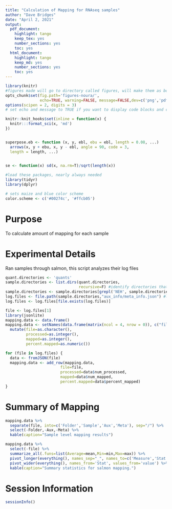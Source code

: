 ```yaml
---
title: "Calculation of Mapping for RNAseq samples"
author: "Dave Bridges"
date: "April 2, 2021"
output:
  pdf_document:
    highlight: tango
    keep_tex: yes
    number_sections: yes
    toc: yes
  html_document:
    highlight: tango
    keep_md: yes
    number_sections: yes
    toc: yes
---
```


```r
library(knitr)
#figures made will go to directory called figures, will make them as both png and pdf files 
opts_chunk$set(fig.path='figures-noura/',
               echo=TRUE, warning=FALSE, message=FALSE,dev=c('png','pdf'))
options(scipen = 2, digits = 3)
# set echo and message to TRUE if you want to display code blocks and code output respectively

knitr::knit_hooks$set(inline = function(x) {
  knitr:::format_sci(x, 'md')
})


superpose.eb <- function (x, y, ebl, ebu = ebl, length = 0.08, ...)
  arrows(x, y + ebu, x, y - ebl, angle = 90, code = 3,
  length = length, ...)

  
se <- function(x) sd(x, na.rm=T)/sqrt(length(x))

#load these packages, nearly always needed
library(tidyr)
library(dplyr)

# sets maize and blue color scheme
color.scheme <- c('#00274c', '#ffcb05')
```

# Purpose

To calculate amount of mapping for each sample

# Experimental Details

Ran samples through salmon, this script analyzes their log files

```r
quant.directories <- 'quants'
sample.directories <- list.dirs(quant.directories, 
                                recursive=F) #identify directories that contain salmon output
sample.directories <- sample.directories[grepl('NEH', sample.directories)] #only noura samples
log.files <- file.path(sample.directories,"aux_info/meta_info.json") #locate meta_info files for each directory
log.files <- log.files[file.exists(log.files)]

file <- log.files[1]
library(jsonlite)
mapping.data <- data.frame()
mapping.data <- setNames(data.frame(matrix(ncol = 4, nrow = 0)), c("file", "processed", "mapped", "percent.mapped")) %>%
  mutate(file=as.character(),
         processed=as.integer(),
         mapped=as.integer(),
         percent.mapped=as.numeric())

for (file in log.files) {
  data <- fromJSON(file)
  mapping.data <- add_row(mapping.data, 
                        file=file, 
                        processed=data$num_processed, 
                        mapped=data$num_mapped, 
                        percent.mapped=data$percent_mapped)
}
```

# Summary of Mapping

```r
mapping.data %>%
  separate(file, into=c('Folder','Sample','Aux','Meta'), sep="/") %>%
  select(-Folder,-Aux,-Meta) %>%
  kable(caption="Sample level mapping results")

mapping.data %>%
  select(-file) %>%
  summarize_all(.funs=list(Average=mean,Min=min,Max=max)) %>%
  pivot_longer(everything(), names_sep="_", names_to=c('Measure','Stat')) %>%
  pivot_wider(everything(), names_from='Stat', values_from='value') %>%
  kable(caption="Summary statistics for salmon mapping.")
```



# Session Information

```r
sessionInfo()
```
